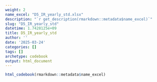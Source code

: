 ```yaml
---
weight: 2
name_excel: "D5_IR_yearly_std.xlsx"
description: "`r get_description(rmarkdown::metadata$name_excel)`"
slug: "D5_IR_yearly_std"
datetime: 1.7428125e+09
title: D5_IR_yearly_std
author: ''
date: '2025-03-24'
categories: []
tags: []
archetype: codebook
output: html_document
---
```


```r
html_codebook(rmarkdown::metadata$name_excel)
```
